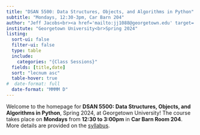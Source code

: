```yaml
---
title: "DSAN 5500: Data Structures, Objects, and Algorithms in Python"
subtitle: "Mondays, 12:30-3pm, Car Barn 204"
author: "Jeff Jacobs<br><a href='mailto:jj1088@georgetown.edu' target='_blank'>`jj1088@georgetown.edu`</a>"
institute: "Georgetown University<br>Spring 2024"
listing:
  sort-ui: false
  filter-ui: false
  type: table
  include:
    categories: "{Class Sessions}"
  fields: [title,date]
  sort: "lecnum asc"
  table-hover: true
#  date-format: full
  date-format: "MMMM D"
---
```


Welcome to the homepage for **DSAN 5500: Data Structures, Objects, and Algorithms in Python**, Spring 2024, at Georgetown University! The course takes place on **Mondays** from **12:30 to 3:00pm** in **Car Barn Room 204**. More details are provided on the [syllabus](syllabus.qmd).
